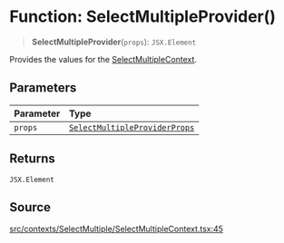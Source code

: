 # Function: SelectMultipleProvider()

> **SelectMultipleProvider**(`props`): `JSX.Element`

Provides the values for the [SelectMultipleContext](/api/latest/variables/SelectMultipleContext.mdx).

## Parameters

| Parameter | Type |
| :------ | :------ |
| `props` | [`SelectMultipleProviderProps`](/api/latest/type-aliases/SelectMultipleProviderProps.mdx) |

## Returns

`JSX.Element`

## Source

[src/contexts/SelectMultiple/SelectMultipleContext.tsx:45](https://github.com/gpbl/react-day-picker/blob/6515ed496/src/contexts/SelectMultiple/SelectMultipleContext.tsx#L45)
